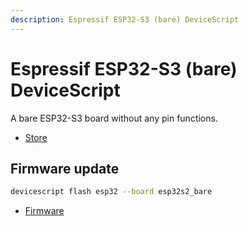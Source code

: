 ```yaml
---
description: Espressif ESP32-S3 (bare) DeviceScript
---
```

# Espressif ESP32-S3 (bare) DeviceScript

A bare ESP32-S3 board without any pin functions.


- [Store](https://www.espressif.com/en/products/socs/esp32-s2)
## Firmware update

```bash
devicescript flash esp32 --board esp32s2_bare
```


- [Firmware](https://github.com/microsoft/jacdac-esp32/releases/latest/download/devicescript-esp32s2-esp32s2_bare-0x1000.bin)